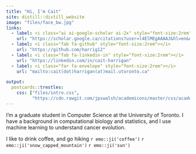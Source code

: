 ```yaml
---
title: "Hi, I'm Cait"
site: distill::distill_website
image: "files/face_bw.jpg"
links:
  - label: <i class="ai ai-google-scholar ai-2x" style="font-size:2rem"></i>
    url: "https://scholar.google.ca/citations?user=l4ElMEgAAAAJ&hl=en&oi=sra"
  - label: <i class="fab fa-github" style="font-size:2rem"></i>
    url: "https://github.com/harrig12"
  - label: <i class="fab fa-linkedin-in" style="font-size:2rem"></i>
    url: "https://linkedin.com/in/cait-harrigan"
  - label: <i class="far fa-envelope" style="font-size:2rem"></i>
    url: "mailto:cait(dot)harrigan(at)mail.utoronto.ca"

output:
  postcards::trestles:
    css: ["files/intro.css",
          "https://cdn.rawgit.com/jpswalsh/academicons/master/css/academicons.min.css"]
---
```



I'm a graduate student in Computer Science at the University of Toronto. I have a background in computational biology and statistics, and I use machine learning to understand cancer evolution. 

I like to drink coffee, and go hiking `r emo::ji('coffee')` `r emo::ji('snow_capped_mountain')` `r emo::ji('sun')`


